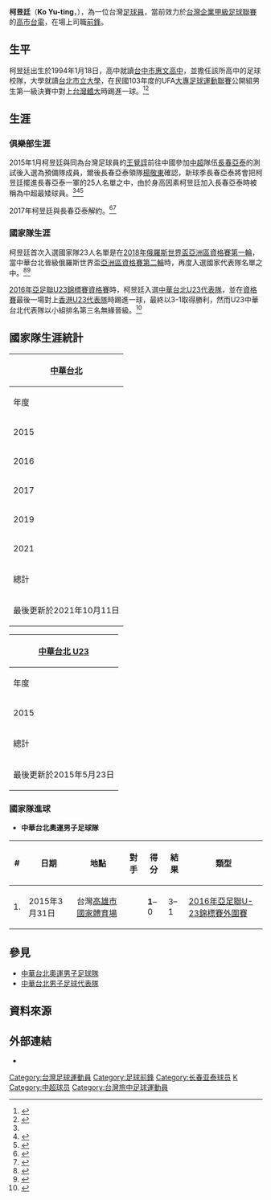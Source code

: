 {{Infobox football biography
| name        = 柯昱廷 <br> Ko Yu-ting
| image       = Ko Yu-ting half.jpg
| image_size  = 
| fullname    = 柯昱廷
| nickname    = 蝌蚪
| height      = {{height|m=1.65}}
| birth_date  = {{birth date and age|1994|1|18}}
| birth_place = {{TWN}}（[[中華台北|中華台北]]）
| position    = [[前鋒_(足球)|前鋒]]
| currentclub = [[台電足球隊|高市台電]]
| clubnumber  = 11
| years1 = 2012–
| clubs1 = [[臺北市立大學|臺北市立大學]]
| caps1  =1
| goals1 = 1
| years2 = 2015–2017
| clubs2 = [[长春亚泰足球俱乐部|長春亞泰]]
| caps2  =
| goals2 =
| nationalyears1 = 2015
| nationalteam1  = [[中華台北奧運男子足球隊|中華台北U23]]
| nationalcaps1  = 3
| nationalgoals1 = 1
| nationalyears2 = 2015–
| nationalteam2  = [[中華台北男子足球代表隊|中華台北]]
| nationalcaps2  = 12
| nationalgoals2 = 0
| pcupdate = 2015年4月6日
| ntupdate = 2021年10月11日
}}
'''柯昱廷'''（'''Ko Yu-ting'''，{{bd|1994年|1月18日}}），為一位台灣[[足球員|足球員]]，當前效力於[[台灣企業甲級足球聯賽|台灣企業甲級足球聯賽]]的[[台電足球隊|高市台電]]，在場上司職[[前鋒_(足球)|前鋒]]。

== 生平 ==
柯昱廷出生於1994年1月18日，高中就讀[[台中市|台中市]][[惠文高中|惠文高中]]，並擔任該所高中的足球校隊，大學就讀[[台北市立大學|台北市立大學]]，在民國103年度的UFA[[大專校院足球運動聯賽|大專足球運動聯賽]]公開組男生第一級決賽中對上[[台灣體大|台灣體大]]時踢進一球。<ref name="Facebook 柯昱廷官方專頁">{{cite web |url=https://www.facebook.com/pages/%E6%9F%AF%E6%98%B1%E5%BB%B7-Ko-Yu-Ting/887266631334462?sk=info&tab=page_info |title="Facebook 柯昱廷官方專頁 | accessdate=2015-05-23}}</ref><ref name="聯發科技官網 聯發科技發佈高階智慧型手機晶片品牌Helio">{{cite web |url=http://udn.com/news/story/7005/840143-%E5%A4%A7%E5%B0%88%E8%B6%B3%E7%90%83%E8%81%AF%E8%B3%BD%EF%BC%8F%E5%8F%B0%E9%AB%94%E5%A4%A7PK%E6%B1%BA%E5%8B%9D-%E5%8C%97%E5%B8%82%E5%A4%A75%E9%80%A3%E9%9C%B8%E9%A3%9B%E4%BA%86|title="蘭和新聞網 大專足球聯賽／台體大PK決勝 北市大5連霸飛了 | accessdate=2015-04-16}}</ref>

== 生涯 ==
=== 俱樂部生涯 ===
2015年1月柯昱廷與同為台灣足球員的[[王覺諄|王覺諄]]前往中國參加[[中超|中超]]隊伍[[長春亞泰|長春亞泰]]的測試後入選為預備隊成員，爾後長春亞泰領隊[[楊敬東|楊敬東]]確認，新球季長春亞泰將會把柯昱廷擺進長春亞泰一軍的25人名單之中，由於身高因素柯昱廷加入長春亞泰時被稱為中超最矮球員。<ref name="Facebook 柯昱廷官方專頁"/><ref>{{cite web |url=http://www.ettoday.net/news/20150306/474562.htm |title="東森新聞雲 台灣足球／小將柯昱廷　登上中超長春亞泰一軍| accessdate=2015-05-23}}</ref><ref>{{cite web |url=https://speed.ettoday.net/news/530544 |title=世大運／被稱中超最矮球員　柯昱廷用進球展現實力|publisher=ETtoday|author=張克銘|date=2015-07-05|accessdate=2019-02-17}}</ref>

2017年柯昱廷與長春亞泰解約。<ref>{{cite web |url=http://www.chinatimes.com/realtimenews/20170811004650-260403 |title=世大運》男足內憂外患 衝擊亞洲盃資格賽| date=2017-08-11|publisher=中國時報}}</ref><ref>{{cite web |url=https://sports.ettoday.net/news/930653 |title=再次回到國家隊訓練　柯昱廷感謝黑田教練|publisher=ETtoday|author=張克銘|date=2017-05-23|accessdate=2019-02-17}}</ref>

=== 國家隊生涯 ===
柯昱廷首次入選國家隊23人名單是在[[2018年俄羅斯世界盃|2018年俄羅斯世界盃]][[2018年世界盃亞洲區資格賽第一輪|亞洲區資格賽第一輪]]，當中華台北晉級俄羅斯世界盃[[2018年世界盃亞洲區資格賽第二輪|亞洲區資格賽第二輪]]時，再度入選國家代表隊名單之中。<ref>{{cite web |url=http://www.new0.net/%E4%B8%96%E8%B6%B3%E6%9C%83%E5%A4%96%E8%B3%BD%EF%BC%8F%E4%B8%AD%E8%8F%AF23%E4%BA%BA%E5%90%8D%E5%96%AE%E5%87%BA%E7%88%90%E3%80%80%E5%8F%B2%E4%B8%8A%E6%97%85%E5%A4%96%E7%90%83%E5%93%A1%E6%9C%80%E5%A4%9A-177394.html |title="今日代誌 世足會外賽／中華23人名單出爐　史上旅外球員最多| accessdate=2015-03-09}}</ref><ref>{{cite web |url=http://www.new0.net/%E4%B8%96%E8%B6%B3%E6%9C%83%E5%A4%96%E8%B3%BD%EF%BC%8F%E8%99%9F%E7%A8%B1%E4%B8%AD%E8%B6%85%E6%9C%80%E7%9F%AE%E7%90%83%E5%93%A1%E3%80%80%E6%9F%AF%E6%98%B1%E5%BB%B7%E8%BF%94%E5%8F%B0%E7%82%BA%E5%9C%8B%E5%AE%B6%E8%80%8C%E6%88%B0-195063.html |title="今日代誌 世足會外賽／號稱中超最矮球員　柯昱廷返台為國家而戰| accessdate=2015-03-12}}</ref>

[[2016年亞足聯U23錦標賽|2016年亞足聯U23錦標賽資格賽]]時，柯昱廷入選[[中華台北奧運男子足球隊|中華台北U23代表隊]]，並在[[2016年亞足聯U23錦標賽資格賽|資格賽]]最後一場對上[[香港|香港]][[香港奧運足球代表隊|U23代表隊]]時踢進一球，最終以3-1取得勝利，然而U23中華台北代表隊以小組排名第三名無緣晉級。<ref>{{cite web |url=http://www.ltsports.com.tw/football/other/110135-u23-48-3-1 |title="麗臺運動報 U23男足資格賽》睽違48年的勝利 中華3比1擊敗香港| accessdate=2015-03-31}}</ref>

== 國家隊生涯統計 ==

{| class="wikitable" style="text-align:center"
! colspan=4 | [[中華台北男子足球代表隊|中華台北]]
|-
!年度!!{{Tooltip|出賽|Appearances}}!!進球!!{{Tooltip|參考|參考}}
|-
|2015||5||0
|rowspan="6"|<ref name="#1">http://www.the-afc.com/afcasfeeds?fixtureid=8836&stageid=348&tMode=H&view=ajax&show=matchsummary</ref>
|-
|2016||2||0
|-
|2017||1||0
|-
|2019||2||0
|-
|2021||2||0
|-
!總計||12||0
|-
!colspan="5"| 最後更新於2021年10月11日
|}
{| class="wikitable" style="text-align:center"
! colspan=4 | [[中華台北奧運男子足球隊|中華台北 U23]]
|-
!年度!!{{Tooltip|出賽|Appearances}}!!進球!!{{Tooltip|參考|參考}}
|-
|2015||3||1
|rowspan="2"|<ref name="#1"/>
|-
!總計||3||1
|-
!colspan="5"| 最後更新於2015年5月23日
|}

=== 國家隊進球 ===

* '''中華台北奧運男子足球隊'''
{| class="wikitable" style=font-size:100%
|-
! # !! 日期 !! 地點 !! 對手 !! 得分 !! 結果 !! 類型
|-
| 1. || 2015年3月31日 || 台灣[[高雄市|高雄市]][[國家體育場_(高雄市)|國家體育場]] || {{fb|HK}} || '''1'''–0 || 3–1 || [[2016年亞足聯U-23錦標賽外圍賽|2016年亞足聯U-23錦標賽外圍賽]]
|}

== 參見 ==
* [[中華台北奧運男子足球隊|中華台北奧運男子足球隊]]
* [[中華台北男子足球代表隊|中華台北男子足球代表隊]]

== 資料來源 ==
<div style="font-size: 85%">
<references />
</div>

== 外部連結 ==
{{commons category|Ko Yu-ting}}
* {{soccerway|yu-ting-ko/341911}}

{{2015年中超分類名單長春}}
{{2018年世界盃資格賽亞洲區第一輪中華台北參賽名單}}
{{2016年亞足聯U23錦標賽資格賽中華台北參賽名單}}
{{2018年世界盃資格賽亞洲區第二輪中華台北參賽名單}}
{{2018年世界盃資格賽亞洲區第二輪中華台北參賽名單 (主場對越南)}}
{{2018年世界盃資格賽亞洲區第二輪中華台北參賽名單 (客場對泰國、主場對伊拉克)}}
{{2018年世界盃資格賽亞洲區第二輪中華台北參賽名單 (客場對越南)}}

[[Category:台灣足球運動員|Category:台灣足球運動員]]
[[Category:足球前鋒|Category:足球前鋒]]
[[Category:长春亚泰球员|Category:长春亚泰球员]]
[[Category:柯姓|K]]
[[Category:中超球员|Category:中超球员]]
[[Category:台灣旅中足球運動員|Category:台灣旅中足球運動員]]